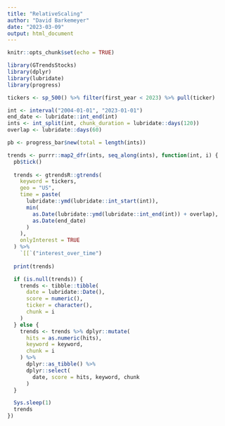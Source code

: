 ```yaml
---
title: "RelativeScaling"
author: "David Barkemeyer"
date: "2023-03-09"
output: html_document
---
```


```r
knitr::opts_chunk$set(echo = TRUE)
```

```r
library(GTrendsStocks)
library(dplyr)
library(lubridate)
library(progress)

tickers <- sp_500() %>% filter(first_year < 2023) %>% pull(ticker)

int <- interval("2004-01-01", "2023-01-01")
end_date <- lubridate::int_end(int)
ints <- int_split(int, chunk_duration = lubridate::days(120))
overlap <- lubridate::days(60)

pb <- progress_bar$new(total = length(ints))

trends <- purrr::map2_dfr(ints, seq_along(ints), function(int, i) {
  pb$tick()
  
  trends <- gtrendsR::gtrends(
    keyword = tickers,
    geo = "US",
    time = paste(
      lubridate::ymd(lubridate::int_start(int)),
      min(
        as.Date(lubridate::ymd(lubridate::int_end(int)) + overlap),
        as.Date(end_date)
      )
    ),
    onlyInterest = TRUE
  ) %>%
    `[[`("interest_over_time")
  
  print(trends)

  if (is.null(trends)) {
    trends <- tibble::tibble(
      date = lubridate::Date(),
      score = numeric(),
      ticker = character(),
      chunk = i
    )
  } else {
    trends <- trends %>% dplyr::mutate(
      hits = as.numeric(hits),
      keyword = keyword,
      chunk = i
    ) %>%
      dplyr::as_tibble() %>%
      dplyr::select(
        date, score = hits, keyword, chunk
      )
  }

  Sys.sleep(1)
  trends
})
```

